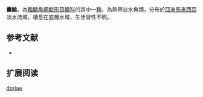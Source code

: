 {{Speciesbox
| name = 囊鮠
| image = 
| image_width = 250px
| image_caption = 
| status = NE
| status_system = IUCN3.1
| genus = Leiocassis
| species = doriae
| authority = {{le|查爾斯·塔特·里根|Charles Tate Regan|Regan}}, 1913
| synonyms = *''Liocassis doriae '',Regan, 1913 
}}
'''囊鮠'''，為[[輻鰭魚綱|輻鰭魚綱]][[鯰形目|鯰形目]][[鱨科|鱨科]]的其中一[[種|種]]，為熱帶淡水魚類，分布於[[亞洲|亞洲]][[馬來西亞|馬來西亞]]淡水流域，棲息在底層水域，生活習性不明。

==参考文献==
*{{FishBase_species|genus=Leiocassis|species=doriae|year=2015|month=4}}

== 扩展阅读 ==
{{refbegin}}
{{wikispecies-inline|Leiocassis doriae|囊鮠}}
{{refend}}
{{Taxonbar|from=Q5492531}}

[[Category:鮠属|doriae]]